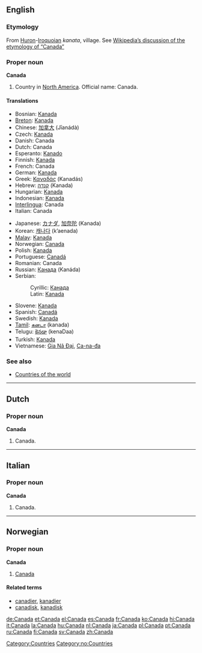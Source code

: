 {{See|Canadá}}
==English==
{{wikipedia}}
===Etymology===
From [[Huron]]-[[Iroquoian]] ''kanata'', village. See [[w:Canada's name|Wikipedia’s discussion of the etymology of “Canada”]]<!--Should "kanata" be capitalised, as it is in Wikipedia? ... Answer: No, Since it’s not a proper noun in Iroquoi, it’s not capitalized. -->

===Proper noun===
'''Canada'''

# Country in [[North America]]. Official name: Canada.

====Translations====
{{top}}
*Bosnian: [[Kanada#Bosnian|Kanada]] {{f}}
*[[Breton]]: [[Kanada]]
*Chinese: [[加拿大]] (Jīanádà)
*Czech: [[Kanada]] {{f}}
*Danish: Canada
*Dutch: Canada
*Esperanto: [[Kanado]]
*Finnish: [[Kanada]]
*French: Canada {{m}}
*German: [[Kanada]]
*Greek: [[Καναδάς]] (Kanadás)
*Hebrew: [[קנדה]] (Kanada)
*Hungarian: [[Kanada]]
*Indonesian: [[Kanada]]
*[[Interlingua]]: Canada
*Italian: Canada {{m}}
{{mid}}
*Japanese: [[カナダ]], [[加奈陀]] (Kanada)
*Korean: [[캐나다]] (k’aenada)
*[[Malay]]: [[Kanada]]
*Norwegian: [[#Norwegian|Canada]]
*Polish: [[Kanada]]  {{f}}
*Portuguese: [[Canadá]] {{m}}
*Romanian: Canada {{f}}
*Russian: [[Канада]] (Kanáda) {{f}}
*Serbian:
*:Cyrillic: [[Канада#Serbian|Канада]] {{f}}
*:Latin: [[Kanada]] {{f}}
*Slovene: [[Kanada]] {{f}}
*Spanish: [[Canadá]] {{m}}
*Swedish: [[Kanada]]
*[[Tamil]]: [[கனடா]] (kanada)
*Telugu: [[కెనడా]] (kenaDaa)
*Turkish: [[Kanada]]
*Vietnamese: [[Gia Nã Đại]], [[Ca-na-đa]]
{{bottom}}

===See also===
*[[Countries of the world]]

----

==Dutch==

===Proper noun===
'''Canada'''
# Canada.

----

==Italian==

===Proper noun===
'''Canada''' {{m}}
# Canada.

----

==Norwegian==

===Proper noun===
'''Canada'''
#[[#English|Canada]]

====Related terms====
*[[canadier]], [[kanadier]]
*[[canadisk]], [[kanadisk]]

[[Category:Countries]]
[[Category:no:Countries]]

[[de:Canada]]
[[et:Canada]]
[[el:Canada]]
[[es:Canada]]
[[fr:Canada]]
[[ko:Canada]]
[[hi:Canada]]
[[it:Canada]]
[[la:Canada]]
[[hu:Canada]]
[[nl:Canada]]
[[ja:Canada]]
[[pl:Canada]]
[[pt:Canada]]
[[ru:Canada]]
[[fi:Canada]]
[[sv:Canada]]
[[zh:Canada]]
